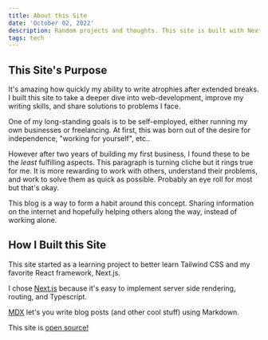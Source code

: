 ```yaml
---
title: About this Site
date: 'October 02, 2022'
description: Random projects and thoughts. This site is built with Next.js, Tailwind, and MDX.
tags: tech
---
```

## This Site's Purpose
It's amazing how quickly my ability to write atrophies after extended breaks. I built this site to take a deeper dive
into web-development, improve my writing skills, and share solutions to problems I face.  

One of my long-standing goals is to be self-employed, either running my own businesses or freelancing. At first, this was born out of 
the desire for independence, "working for yourself", etc.. 

However after two years of building my first business, I found these to be the *least* fulfilling aspects.
This paragraph is turning cliche but it rings true for me. It is more rewarding to work with others, understand their problems, and work to solve them as 
quick as possible. Probably an eye roll for most but that's okay. 

This blog is a way to form a habit around this concept. Sharing information on the internet and hopefully helping others along the way,
instead of working alone.


## How I Built this Site
This site started as a learning project to better learn Tailwind CSS and my favorite React framework, Next.js.

I chose [Next.js](https://nextjs.org/) because it's easy to implement server side rendering, routing, and Typescript.

[MDX](https://mdxjs.com/) let's you write blog posts (and other cool stuff) using Markdown.

This site is [open source!](https://github.com/jamesthesken/james-blog)




